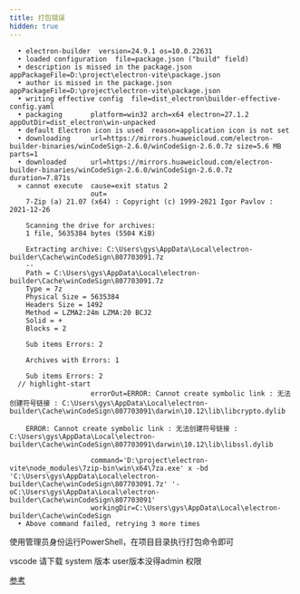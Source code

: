 ```yaml
---
title: 打包错误
hidden: true
---
```


```shell
  • electron-builder  version=24.9.1 os=10.0.22631
  • loaded configuration  file=package.json ("build" field)
  • description is missed in the package.json  appPackageFile=D:\project\electron-vite\package.json
  • author is missed in the package.json  appPackageFile=D:\project\electron-vite\package.json
  • writing effective config  file=dist_electron\builder-effective-config.yaml
  • packaging       platform=win32 arch=x64 electron=27.1.2 appOutDir=dist_electron\win-unpacked
  • default Electron icon is used  reason=application icon is not set
  • downloading     url=https://mirrors.huaweicloud.com/electron-builder-binaries/winCodeSign-2.6.0/winCodeSign-2.6.0.7z size=5.6 MB parts=1
  • downloaded      url=https://mirrors.huaweicloud.com/electron-builder-binaries/winCodeSign-2.6.0/winCodeSign-2.6.0.7z duration=7.871s
  ⨯ cannot execute  cause=exit status 2
                    out=
    7-Zip (a) 21.07 (x64) : Copyright (c) 1999-2021 Igor Pavlov : 2021-12-26

    Scanning the drive for archives:
    1 file, 5635384 bytes (5504 KiB)

    Extracting archive: C:\Users\gys\AppData\Local\electron-builder\Cache\winCodeSign\807703091.7z
    --
    Path = C:\Users\gys\AppData\Local\electron-builder\Cache\winCodeSign\807703091.7z
    Type = 7z
    Physical Size = 5635384
    Headers Size = 1492
    Method = LZMA2:24m LZMA:20 BCJ2
    Solid = +
    Blocks = 2

    Sub items Errors: 2

    Archives with Errors: 1

    Sub items Errors: 2
  // highlight-start
                    errorOut=ERROR: Cannot create symbolic link : 无法创建符号链接 : C:\Users\gys\AppData\Local\electron-builder\Cache\winCodeSign\807703091\darwin\10.12\lib\libcrypto.dylib

    ERROR: Cannot create symbolic link : 无法创建符号链接 : C:\Users\gys\AppData\Local\electron-builder\Cache\winCodeSign\807703091\darwin\10.12\lib\libssl.dylib

                    command='D:\project\electron-vite\node_modules\7zip-bin\win\x64\7za.exe' x -bd 'C:\Users\gys\AppData\Local\electron-builder\Cache\winCodeSign\807703091.7z' '-oC:\Users\gys\AppData\Local\electron-builder\Cache\winCodeSign\807703091'
                    workingDir=C:\Users\gys\AppData\Local\electron-builder\Cache\winCodeSign
  • Above command failed, retrying 3 more times
```

使用管理员身份运行PowerShell，在项目目录执行打包命令即可

vscode 请下载 system 版本 user版本没得admin 权限

[参考](https://blog.csdn.net/vifaceeeeee/article/details/134693524)
